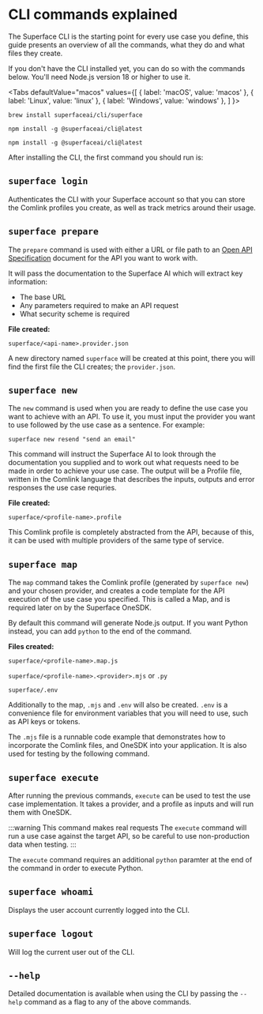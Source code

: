 
# CLI commands explained

The Superface CLI is the starting point for every use case you define, this guide presents an overview of all the commands, what they do and what files they create.

If you don't have the CLI installed yet, you can do so with the commands below. You'll need Node.js version 18 or higher to use it.

<Tabs
  defaultValue="macos"
  values={[
    { label: 'macOS', value: 'macos' },
    { label: 'Linux', value: 'linux' },
    { label: 'Windows', value: 'windows' },
  ]
}>

<TabItem value="macos">

```shell title="Install with Homebrew"
brew install superfaceai/cli/superface
```

</TabItem>
<TabItem value="linux">

```shell title="Install with NPM"
npm install -g @superfaceai/cli@latest
```

</TabItem>
<TabItem value="windows">

```shell title="Install with NPM"
npm install -g @superfaceai/cli@latest
```

</TabItem>
</Tabs>

After installing the CLI, the first command you should run is:

## `superface login`

Authenticates the CLI with your Superface account so that you can store the Comlink profiles you create, as well as track metrics around their usage.

## `superface prepare`

The `prepare` command is used with either a URL or file path to an [Open API Specification](https://spec.openapis.org/oas/latest.html) document for the API you want to work with.

It will pass the documentation to the Superface AI which will extract key information:

- The base URL
- Any parameters required to make an API request
- What security scheme is required

**File created:**

`superface/<api-name>.provider.json`

A new directory named `superface` will be created at this point, there you will find the first file the CLI creates; the `provider.json`.

## `superface new`

The `new` command is used when you are ready to define the use case you want to achieve with an API. To use it, you must input the provider you want to use followed by the use case as a sentence. For example:

`superface new resend "send an email"`

This command will instruct the Superface AI to look through the documentation you supplied and to work out what requests need to be made in order to achieve your use case. The output will be a Profile file, written in the Comlink language that describes the inputs, outputs and error responses the use case requries.

**File created:**

`superface/<profile-name>.profile`

This Comlink profile is completely abstracted from the API, because of this, it can be used with multiple providers of the same type of service.

## `superface map`

The `map` command takes the Comlink profile (generated by `superface new`) and your chosen provider, and creates a code template for the API execution of the use case you specified. This is called a Map, and is required later on by the Superface OneSDK.

By default this command will generate Node.js output. If you want Python instead, you can add `python` to the end of the command.

**Files created:**

`superface/<profile-name>.map.js`

`superface/<profile-name>.<provider>.mjs` or `.py`

`superface/.env`

Additionally to the map, `.mjs` and `.env` will also be created. `.env` is a convenience file for environment variables that you will need to use, such as API keys or tokens.

The `.mjs` file is a runnable code example that demonstrates how to incorporate the Comlink files, and OneSDK into your application. It is also used for testing by the following command.

## `superface execute`

After running the previous commands, `execute` can be used to test the use case implementation. It takes a provider, and a profile as inputs and will run them with OneSDK.

:::warning This command makes real requests
The `execute` command will run a use case against the target API, so be careful to use non-production data when testing.
:::

The `execute` command requires an additional `python` paramter at the end of the command in order to execute Python.

## `superface whoami`

Displays the user account currently logged into the CLI.

## `superface logout`

Will log the current user out of the CLI.

## `--help`

Detailed documentation is available when using the CLI by passing the `--help` command as a flag to any of the above commands.
